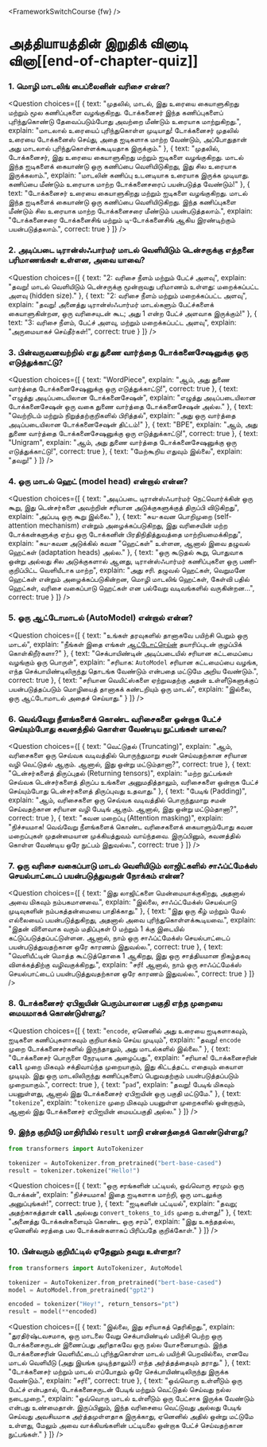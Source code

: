 <FrameworkSwitchCourse {fw} />

<!-- DISABLE-FRONTMATTER-SECTIONS -->

# அத்தியாயத்தின் இறுதிக் வினாடி வினா[[end-of-chapter-quiz]]

<CourseFloatingBanner
    chapter={2}
    classNames="absolute z-10 right-0 top-0"
/>

### 1. மொழி மாடலிங் பைப்லைனின் வரிசை என்ன?

<Question
	choices={[
		{
			text: "முதலில், மாடல், இது உரையை கையாளுகிறது மற்றும் மூல கணிப்புகளை வழங்குகிறது. டோக்கனைசர் இந்த கணிப்புகளைப் புரிந்துகொண்டு தேவைப்படும்போது அவற்றை மீண்டும் உரையாக மாற்றுகிறது.",
			explain: "மாடலால் உரையைப் புரிந்துகொள்ள முடியாது! டோக்கனைசர் முதலில் உரையை டோக்கனைஸ் செய்து, அதை ஐடிகளாக மாற்ற வேண்டும், அப்போதுதான் அது மாடலால் புரிந்துகொள்ளக்கூடியதாக இருக்கும்."
		},
		{
			text: "முதலில், டோக்கனைசர், இது உரையை கையாளுகிறது மற்றும் ஐடிகளை வழங்குகிறது. மாடல் இந்த ஐடிகளைக் கையாண்டு ஒரு கணிப்பை வெளியிடுகிறது, இது சில உரையாக இருக்கலாம்.",
			explain: "மாடலின் கணிப்பு உடனடியாக உரையாக இருக்க முடியாது. கணிப்பை மீண்டும் உரையாக மாற்ற டோக்கனைசரைப் பயன்படுத்த வேண்டும்!"
		},
		{
			text: "டோக்கனைசர் உரையை கையாளுகிறது மற்றும் ஐடிகளை வழங்குகிறது. மாடல் இந்த ஐடிகளைக் கையாண்டு ஒரு கணிப்பை வெளியிடுகிறது. இந்த கணிப்புகளை மீண்டும் சில உரையாக மாற்ற டோக்கனைசரை மீண்டும் பயன்படுத்தலாம்.",
			explain: "டோக்கனைசரை டோக்கனைசிங் மற்றும் டி-டோக்கனைசிங் ஆகிய இரண்டிற்கும் பயன்படுத்தலாம்.",
            correct: true
		}
	]}
/>

### 2. அடிப்படை டிரான்ஸ்ஃபார்மர் மாடல் வெளியிடும் டென்சருக்கு எத்தனை பரிமாணங்கள் உள்ளன, அவை யாவை?

<Question
	choices={[
		{
			text: "2: வரிசை நீளம் மற்றும் பேட்ச் அளவு",
			explain: "தவறு! மாடல் வெளியிடும் டென்சருக்கு மூன்றாவது பரிமாணம் உள்ளது: மறைக்கப்பட்ட அளவு (hidden size)."
		},
		{
			text: "2: வரிசை நீளம் மற்றும் மறைக்கப்பட்ட அளவு",
			explain: "தவறு! அனைத்து டிரான்ஸ்ஃபார்மர் மாடல்களும் பேட்ச்களைக் கையாளுகின்றன, ஒரு வரிசையுடன் கூட; அது 1 என்ற பேட்ச் அளவாக இருக்கும்!"
		},
		{
			text: "3: வரிசை நீளம், பேட்ச் அளவு, மற்றும் மறைக்கப்பட்ட அளவு",
			explain: "அருமையாகச் செய்தீர்கள்!",
            correct: true
		}
	]}
/>

### 3. பின்வருவனவற்றில் எது துணை வார்த்தை டோக்கனைசேஷனுக்கு ஒரு எடுத்துக்காட்டு?

<Question
	choices={[
		{
			text: "WordPiece",
			explain: "ஆம், அது துணை வார்த்தை டோக்கனைசேஷனுக்கு ஒரு எடுத்துக்காட்டு!",
            correct: true
		},
		{
			text: "எழுத்து அடிப்படையிலான டோக்கனைசேஷன்",
			explain: "எழுத்து அடிப்படையிலான டோக்கனைசேஷன் ஒரு வகை துணை வார்த்தை டோக்கனைசேஷன் அல்ல."
		},
		{
			text: "வெற்றிடம் மற்றும் நிறுத்தற்குறிகளில் பிரித்தல்",
			explain: "அது ஒரு வார்த்தை அடிப்படையிலான டோக்கனைசேஷன் திட்டம்!"
		},
		{
			text: "BPE",
			explain: "ஆம், அது துணை வார்த்தை டோக்கனைசேஷனுக்கு ஒரு எடுத்துக்காட்டு!",
            correct: true
        },
		{
			text: "Unigram",
			explain: "ஆம், அது துணை வார்த்தை டோக்கனைசேஷனுக்கு ஒரு எடுத்துக்காட்டு!",
            correct: true
        },
		{
			text: "மேற்கூறிய எதுவும் இல்லை",
			explain: "தவறு!"
        }
	]}
/>

### 4. ஒரு மாடல் ஹெட் (model head) என்றால் என்ன?

<Question
	choices={[
		{
			text: "அடிப்படை டிரான்ஸ்ஃபார்மர் நெட்வொர்க்கின் ஒரு கூறு, இது டென்சர்களை அவற்றின் சரியான அடுக்குகளுக்குத் திருப்பி விடுகிறது",
			explain: "அப்படி ஒரு கூறு இல்லை."
		},
		{
			text: "சுய-கவன பொறிமுறை (self-attention mechanism) என்றும் அழைக்கப்படுகிறது, இது வரிசையின் மற்ற டோக்கன்களுக்கு ஏற்ப ஒரு டோக்கனின் பிரதிநிதித்துவத்தை மாற்றியமைக்கிறது",
			explain: "சுய-கவன அடுக்கில் கவன \"ஹெட்கள்\" உள்ளன, ஆனால் இவை தழுவல் ஹெட்கள் (adaptation heads) அல்ல."
		},
		{
			text: "ஒரு கூடுதல் கூறு, பொதுவாக ஒன்று அல்லது சில அடுக்குகளால் ஆனது, டிரான்ஸ்ஃபார்மர் கணிப்புகளை ஒரு பணி-குறிப்பிட்ட வெளியீடாக மாற்ற",
			explain: "அது சரி. தழுவல் ஹெட்கள், வெறுமனே ஹெட்கள் என்றும் அழைக்கப்படுகின்றன, மொழி மாடலிங் ஹெட்கள், கேள்வி பதில் ஹெட்கள், வரிசை வகைப்பாடு ஹெட்கள் என பல்வேறு வடிவங்களில் வருகின்றன...",
			correct: true
		} 
	]}
/>

### 5. ஒரு ஆட்டோமாடல் (AutoModel) என்றால் என்ன?

<Question
	choices={[
		{
			text: "உங்கள் தரவுகளில் தானாகவே பயிற்சி பெறும் ஒரு மாடல்",
			explain: "நீங்கள் இதை எங்கள் <a href='https://huggingface.co/autotrain'>ஆட்டோட்ரெய்ன்</a> தயாரிப்புடன் குழப்பிக் கொள்கிறீர்களா?"
		},
		{
			text: "செக்பாயிண்டின் அடிப்படையில் சரியான கட்டமைப்பை வழங்கும் ஒரு பொருள்",
			explain: "சரியாக: <code>AutoModel</code> சரியான கட்டமைப்பை வழங்க, எந்த செக்பாயிண்டிலிருந்து தொடங்க வேண்டும் என்பதை மட்டுமே அறிய வேண்டும்.",
			correct: true
		},
		{
			text: "சரியான வெயிட்ஸ்களை ஏற்றுவதற்கு அதன் உள்ளீடுகளுக்குப் பயன்படுத்தப்படும் மொழியைத் தானாகக் கண்டறியும் ஒரு மாடல்",
			explain: "இல்லை, ஒரு ஆட்டோமாடல் அதைச் செய்யாது."
		} 
	]}
/>

### 6. வெவ்வேறு நீளங்களைக் கொண்ட வரிசைகளை ஒன்றாக பேட்ச் செய்யும்போது கவனத்தில் கொள்ள வேண்டிய நுட்பங்கள் யாவை?

<Question
	choices={[
		{
			text: "வெட்டுதல் (Truncating)",
			explain: "ஆம், வரிசைகளை ஒரு செவ்வக வடிவத்தில் பொருந்துமாறு சமன் செய்வதற்கான சரியான வழி வெட்டுதல் ஆகும். ஆனால், இது ஒன்று மட்டும்தானா?",
			correct: true
		},
		{
			text: "டென்சர்களைத் திருப்புதல் (Returning tensors)",
			explain: "மற்ற நுட்பங்கள் செவ்வக டென்சர்களைத் திருப்ப உங்களை அனுமதித்தாலும், வரிசைகளை ஒன்றாக பேட்ச் செய்யும்போது டென்சர்களைத் திருப்புவது உதவாது."
		},
		{
			text: "பேடிங் (Padding)",
			explain: "ஆம், வரிசைகளை ஒரு செவ்வக வடிவத்தில் பொருந்துமாறு சமன் செய்வதற்கான சரியான வழி பேடிங் ஆகும். ஆனால், இது ஒன்று மட்டும்தானா?",
			correct: true
		}, 
		{
			text: "கவன மறைப்பு (Attention masking)",
			explain: "நிச்சயமாக! வெவ்வேறு நீளங்களைக் கொண்ட வரிசைகளைக் கையாளும்போது கவன மறைப்புகள் முதன்மையான முக்கியத்துவம் வாய்ந்தவை. இருப்பினும், கவனத்தில் கொள்ள வேண்டிய ஒரே நுட்பம் இதுவல்ல.",
			correct: true
		} 
	]}
/>

### 7. ஒரு வரிசை வகைப்பாடு மாடல் வெளியிடும் லாஜிட்களில் சாஃப்ட்மேக்ஸ் செயல்பாட்டைப் பயன்படுத்துவதன் நோக்கம் என்ன?

<Question
	choices={[
		{
			text: "இது லாஜிட்களை மென்மையாக்குகிறது, அதனால் அவை மிகவும் நம்பகமானவை.",
			explain: "இல்லை, சாஃப்ட்மேக்ஸ் செயல்பாடு முடிவுகளின் நம்பகத்தன்மையை பாதிக்காது."
		},
		{
			text: "இது ஒரு கீழ் மற்றும் மேல் எல்லையைப் பயன்படுத்துகிறது, அதனால் அவை புரிந்துகொள்ளக்கூடியவை.",
			explain: "இதன் விளைவாக வரும் மதிப்புகள் 0 மற்றும் 1 க்கு இடையில் கட்டுப்படுத்தப்பட்டுள்ளன. ஆனால், நாம் ஒரு சாஃப்ட்மேக்ஸ் செயல்பாட்டைப் பயன்படுத்துவதற்கான ஒரே காரணம் இதுவல்ல.",
            correct: true
		},
		{
			text: "வெளியீட்டின் மொத்த கூட்டுத்தொகை 1 ஆகிறது, இது ஒரு சாத்தியமான நிகழ்தகவு விளக்கத்திற்கு வழிவகுக்கிறது.",
			explain: "சரி! ஆனால், நாம் ஒரு சாஃப்ட்மேக்ஸ் செயல்பாட்டைப் பயன்படுத்துவதற்கான ஒரே காரணம் இதுவல்ல.",
            correct: true
		}
	]}
/>

### 8. டோக்கனைசர் ஏபிஐயின் பெரும்பாலான பகுதி எந்த முறையை மையமாகக் கொண்டுள்ளது?

<Question
	choices={[
		{
			text: "<code>encode</code>, ஏனெனில் அது உரையை ஐடிகளாகவும், ஐடிகளை கணிப்புகளாகவும் குறியாக்கம் செய்ய முடியும்",
			explain: "தவறு! <code>encode</code> முறை டோக்கனைசர்களில் இருந்தாலும், அது மாடல்களில் இல்லை."
		},
		{
			text: "டோக்கனைசர் பொருளை நேரடியாக அழைப்பது.",
			explain: "சரியாக! டோக்கனைசரின் <code>__call__</code> முறை மிகவும் சக்திவாய்ந்த முறையாகும், இது கிட்டத்தட்ட எதையும் கையாள முடியும். இது ஒரு மாடலிலிருந்து கணிப்புகளைப் பெறுவதற்கும் பயன்படுத்தப்படும் முறையாகும்.",
			correct: true
		},
		{
			text: "<code>pad</code>",
			explain: "தவறு! பேடிங் மிகவும் பயனுள்ளது, ஆனால் இது டோக்கனைசர் ஏபிஐயின் ஒரு பகுதி மட்டுமே."
		},
		{
			text: "<code>tokenize</code>",
			explain: "<code>tokenize</code> முறை மிகவும் பயனுள்ள முறைகளில் ஒன்றாகும், ஆனால் இது டோக்கனைசர் ஏபிஐயின் மையப்பகுதி அல்ல."
		}
	]}
/>

### 9. இந்த குறியீடு மாதிரியில் `result` மாறி என்னத்தைக் கொண்டுள்ளது?

```py
from transformers import AutoTokenizer

tokenizer = AutoTokenizer.from_pretrained("bert-base-cased")
result = tokenizer.tokenize("Hello!")
```

<Question
	choices={[
		{
			text: "ஒரு சரங்களின் பட்டியல், ஒவ்வொரு சரமும் ஒரு டோக்கன்",
			explain: "நிச்சயமாக! இதை ஐடிகளாக மாற்றி, ஒரு மாடலுக்கு அனுப்புங்கள்!",
            correct: true
		},
		{
			text: "ஐடிகளின் பட்டியல்",
			explain: "தவறு; அதற்காகத்தான் <code>__call__</code> அல்லது <code>convert_tokens_to_ids</code> முறை உள்ளது!"
		},
		{
			text: "அனைத்து டோக்கன்களையும் கொண்ட ஒரு சரம்",
			explain: "இது உகந்ததல்ல, ஏனெனில் சரத்தை பல டோக்கன்களாகப் பிரிப்பதே குறிக்கோள்."
		}
	]}
/>

### 10. பின்வரும் குறியீட்டில் ஏதேனும் தவறு உள்ளதா?

```py
from transformers import AutoTokenizer, AutoModel

tokenizer = AutoTokenizer.from_pretrained("bert-base-cased")
model = AutoModel.from_pretrained("gpt2")

encoded = tokenizer("Hey!", return_tensors="pt")
result = model(**encoded)
```

<Question
	choices={[
		{
			text: "இல்லை, இது சரியாகத் தெரிகிறது.",
			explain: "துரதிர்ஷ்டவசமாக, ஒரு மாடலை வேறு செக்பாயிண்டில் பயிற்சி பெற்ற ஒரு டோக்கனைசருடன் இணைப்பது அரிதாகவே ஒரு நல்ல யோசனையாகும். இந்த டோக்கனைசரின் வெளியீட்டைப் புரிந்துகொள்ள மாடல் பயிற்சி பெறவில்லை, எனவே மாடல் வெளியீடு (அது இயங்க முடிந்தாலும்!) எந்த அர்த்தத்தையும் தராது."
		},
		{
			text: "டோக்கனைசர் மற்றும் மாடல் எப்போதும் ஒரே செக்பாயிண்டிலிருந்து இருக்க வேண்டும்.",
			explain: "சரி!",
            correct: true
		},
		{
			text: "ஒவ்வொரு உள்ளீடும் ஒரு பேட்ச் என்பதால், டோக்கனைசருடன் பேடிங் மற்றும் வெட்டுதல் செய்வது நல்ல நடைமுறை.",
			explain: "ஒவ்வொரு மாடல் உள்ளீடும் ஒரு பேட்சாக இருக்க வேண்டும் என்பது உண்மைதான். இருப்பினும், இந்த வரிசையை வெட்டுவது அல்லது பேடிங் செய்வது அவசியமாக அர்த்தமுள்ளதாக இருக்காது, ஏனெனில் அதில் ஒன்று மட்டுமே உள்ளது, மேலும் அவை வாக்கியங்களின் பட்டியலை ஒன்றாக பேட்ச் செய்வதற்கான நுட்பங்கள்."
		}
	]}
/>
